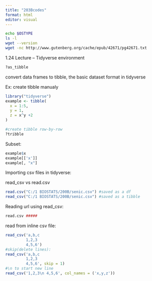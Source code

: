 ```yaml
---
title: "203Bcodes"
format: html
editor: visual
---
```


```bash
echo $OSTYPE
ls -l
wget --version
wget -nc http://www.gutenberg.org/cache/epub/42671/pg42671.txt
```

1.24 Lecture -- Tidyverse environment

```r
?as_tibble
```

convert data frames to tibble, the basic dataset format in tidyverse

Ex: create tibble manualy

```r
library("tidyverse")
example <- tibble(
  x = 1:5,
  y = 1,
  z = x^y +2
)

#create tibble row-by-row
?tribble
```

Subset:

```r
example$x
example[['x']]
example[, "x"]

```

Importing csv files in tidyverse:

read_csv vs read.csv

```r
read.csv("C:/1 BIOSTATS/200B/senic.csv") #saved as a df
read_csv("C:/1 BIOSTATS/200B/senic.csv") #saved as a tibble
```

Reading url using read_csv:

```r
read.csv #####
```

read from inline csv file:

```r
read_csv('a,b,c
         1,2,3
         4,5,6')
#skip(delete lines):
read_csv('a,b,c
         1,2,3
         4,5,6', skip = 1)
#\n to start new line
read_csv('1,2,3\n 4,5,6', col_names = ('x,y,z'))
```
